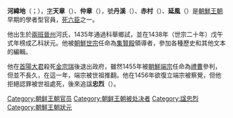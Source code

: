 {{Infobox Korean name
|hangul=하위지
|hanja=河緯地
|rr=Ha Wiji
|mr=Ha Wiji
|hangulja=천장, 중장
|hanjaja=天章, 仲章
|rrja=Cheonjang, Jungjang
|mrja=Ch'ŏnjang, Chungjang
|hangulho=단계, 연풍
|hanjaho=丹溪, 延風
|rrho=Dan-gye, Yeonpung
|mrho=Tan'gye, Yŏnp'ung
}}
'''河緯地'''（{{lang-ko|'''하위지'''}}；{{bd|1412年||1456年}}），[[字|字]]'''天章'''（{{lang-ko|'''천장'''}}）、'''仲章'''（{{lang-ko|'''중장'''}}），號'''丹溪'''（{{lang-ko|'''단계'''}}）、'''赤村'''（{{lang-ko|'''적촌'''}}）、'''延風'''（{{lang-ko|'''연풍'''}}）是[[朝鮮王朝|朝鮮王朝]]早期的學者型官員，[[死六臣|死六臣]]之一。

他出生於[[兩班|兩班]][[晉州|晉州]]河氏，1435年通過科舉鄉試，並在1438年（世宗二十年）戊午式年榜成乙科狀元。他被[[朝鮮世宗|朝鮮世宗]]任命為[[集賢殿|集賢殿]]領導者，參加各種歷史和其他文本的編輯。

他在[[首陽大君|首陽大君]]殺死[[金宗瑞|金宗瑞]]後退出政府，雖然1455年被[[朝鮮端宗|朝鮮端宗]]任命為[[禮曹|禮曹]]參判，但並不長久，在這一年，端宗被世祖推翻。他在1456年欲復立端宗被察覺，但他拒絕認罪被世祖處死，後來追諡'''忠烈'''（{{lang-ko|'''충렬'''}}）。

{{死六臣與生六臣}}
[[Category:朝鲜王朝官员|Category:朝鲜王朝官员]]
[[Category:朝鲜王朝被处决者|Category:朝鲜王朝被处决者]]
[[Category:諡忠烈|Category:諡忠烈]]
[[Category:朝鮮王朝狀元|Category:朝鮮王朝狀元]]